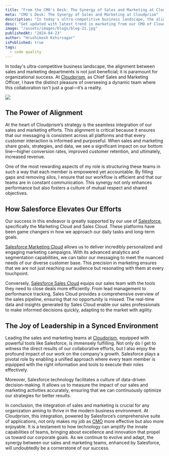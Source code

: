 ```yaml
---
title: "From the CMO's Desk: The Synergy of Sales and Marketing at Cloudprism"
meta: "CMO's Desk: The Synergy of Sales and Marketing at Cloudprism"
description: "In today's ultra-competitive business landscape, the alignment between sales and marketing departments is not just beneficial; it is paramount for organizational success. At Cloudprism, as Chief Sales and Marketing Officer, I have the distinct pleasure of overseeing a dynamic team where this collaboration isn’t just a goal—it’s a reality."
desc: "Get updated with latest trend in marketing from our CMO of CloudPrism Solutions How he tackle all marketing issue in day today work."
image: "/assets/images/blogs/blog-21.jpg"
publishedAt: "2024-04-23"
author: "Hrushikesh Kshirsagar"
isPublished: true
tags:
  - code quality
---
```


In today's ultra-competitive business landscape, the alignment between sales and marketing departments is not just beneficial; it is paramount for organizational success. At [Cloudprism](http://www.cloudprism.in), as Chief Sales and Marketing Officer, I have the distinct pleasure of overseeing a dynamic team where this collaboration isn’t just a goal—it’s a reality.

<Image src="/assets/images/blogs/blog-21.jpg" />

## The Power of Alignment

At the heart of Cloudprism’s strategy is the seamless integration of our sales and marketing efforts. This alignment is critical because it ensures that our messaging is consistent across all platforms and that every customer interaction is informed and purposeful. When sales and marketing share goals, strategies, and data, we see a significant impact on our bottom line—higher conversion rates, improved customer retention, and ultimately, increased revenue.

One of the most rewarding aspects of my role is structuring these teams in such a way that each member is empowered yet accountable. By filling gaps and removing silos, I ensure that our workflow is efficient and that our teams are in constant communication. This synergy not only enhances performance but also fosters a culture of mutual respect and shared objectives.

## How Salesforce Elevates Our Efforts

Our success in this endeavor is greatly supported by our use of [Salesforce](https://www.salesforce.com/in), specifically the Marketing Cloud and Sales Cloud. These platforms have been game changers in how we approach our daily tasks and long-term goals.

[Salesforce Marketing Cloud](https://www.salesforce.com/in/products/marketing) allows us to deliver incredibly personalized and engaging marketing campaigns. With its advanced analytics and segmentation capabilities, we can tailor our messaging to meet the nuanced needs of our diverse customer base. This precision in marketing ensures that we are not just reaching our audience but resonating with them at every touchpoint.

Conversely, [Salesforce Sales Cloud](https://www.salesforce.com/in/products/sales) equips our sales team with the tools they need to close deals more efficiently. From lead management to performance tracking, Sales Cloud provides a comprehensive overview of the sales pipeline, ensuring that no opportunity is missed. The real-time data and insights generated by Sales Cloud enable our sales professionals to make informed decisions quickly, adapting to the market with agility.

## The Joy of Leadership in a Synced Environment

Leading the sales and marketing teams at [Cloudprism](http://www.cloudprism.in), equipped with powerful tools like Salesforce, is immensely fulfilling. Not only do I get to witness the direct results of our collaborative efforts, but I also enjoy the profound impact of our work on the company's growth. Salesforce plays a pivotal role by enabling a unified approach where every team member is equipped with the right information and tools to execute their roles effectively.

Moreover, Salesforce technology facilitates a culture of data-driven decision-making. It allows us to measure the impact of our sales and marketing activities accurately, ensuring that we can continuously optimize our strategies for better results.

In conclusion, the integration of sales and marketing is crucial for any organization aiming to thrive in the modern business environment. At Cloudprism, this integration, powered by Salesforce’s comprehensive suite of applications, not only makes my job as [CMO](https://cloudprism.in/about-us) more effective but also more enjoyable. It is a testament to how technology can amplify the innate capabilities of teams, bringing about excellence and innovation that propel us toward our corporate goals. As we continue to evolve and adapt, the synergy between our sales and marketing teams, enhanced by Salesforce, will undoubtedly be a cornerstone of our success.
